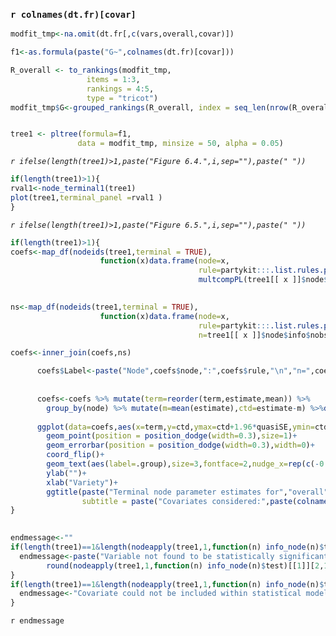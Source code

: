 ### `r colnames(dt.fr)[covar]`

```r

modfit_tmp<-na.omit(dt.fr[,c(vars,overall,covar)])

f1<-as.formula(paste("G~",colnames(dt.fr)[covar]))

R_overall <- to_rankings(modfit_tmp,
                 items = 1:3,
                 rankings = 4:5,
                 type = "tricot")
modfit_tmp$G<-grouped_rankings(R_overall, index = seq_len(nrow(R_overall)))


tree1 <- pltree(formula=f1,
               data = modfit_tmp, minsize = 50, alpha = 0.05)

```


*`r ifelse(length(tree1)>1,paste("Figure 6.4.",i,sep=""),paste(" "))`*
```r


if(length(tree1)>1){
rval1<-node_terminal1(tree1)
plot(tree1,terminal_panel =rval1 )
}

```

*`r ifelse(length(tree1)>1,paste("Figure 6.5.",i,sep=""),paste(" "))`*

```r
if(length(tree1)>1){
coefs<-map_df(nodeids(tree1,terminal = TRUE),
                    function(x)data.frame(node=x,
                                          rule=partykit:::.list.rules.party(tree1, x),
                                          multcompPL(tree1[[ x ]]$node$info$object)))
      

ns<-map_df(nodeids(tree1,terminal = TRUE),
                    function(x)data.frame(node=x,
                                          rule=partykit:::.list.rules.party(tree1, x),
                                          n=tree1[[ x ]]$node$info$nobs))

coefs<-inner_join(coefs,ns)

      coefs$Label<-paste("Node",coefs$node,":",coefs$rule,"\n","n=",coefs$n)
      
      
      coefs<-coefs %>% mutate(term=reorder(term,estimate,mean)) %>%
        group_by(node) %>% mutate(m=mean(estimate),ctd=estimate-m) %>%data.frame()
      
      ggplot(data=coefs,aes(x=term,y=ctd,ymax=ctd+1.96*quasiSE,ymin=ctd-1.96*quasiSE,col=Label))+
        geom_point(position = position_dodge(width=0.3),size=1)+
        geom_errorbar(position = position_dodge(width=0.3),width=0)+
        coord_flip()+
        geom_text(aes(label=.group),size=3,fontface=2,nudge_x=rep(c(-0.3,0.5),each=nlevels(coefs$term)))+
        ylab("")+
        xlab("Variety")+
        ggtitle(paste("Terminal node parameter estimates for","overall","rankings."),
                subtitle = paste("Covariates considered:",paste(colnames(dt.fr)[covar],collapse=", ")))
}
      
```



```r
endmessage<-""
if(length(tree1)==1&length(nodeapply(tree1,1,function(n) info_node(n)$test))>1){
  endmessage<-paste("Variable not found to be statistically significant at 5% level. p=",
        round(nodeapply(tree1,1,function(n) info_node(n)$test)[[1]][2,1],4))
}
if(length(tree1)==1&length(nodeapply(tree1,1,function(n) info_node(n)$test))==1){
  endmessage<-"Covariate could not be included within statistical model"
}
```
`r endmessage`
